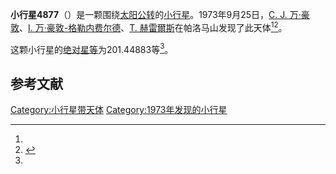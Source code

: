 {{Infobox planet
| bgcolour = #FFFFC0
| name = 4877 Humboldt
| symbol = 
| image = 
| caption = 
| discovery = yes
| discovery_ref = 
| discoverer = [[C._J._万·豪敦|C. J. 万·豪敦]]、[[I._万·豪敦-格勒内费尔德|I. 万·豪敦-格勒内费尔德]]、[[T._赫雷爾斯|T. 赫雷爾斯]]
| discovery_site = [[帕洛马山|帕洛马山]] 
| discovered = 1973年9月25日
| designations = yes
| mp_name = 
| named_after = 
| alt_names = 5066 T-2/ 1982 YF2 / 1986 TU15 / 1986 UF1
| mp_category = [[主带小行星|主带小行星]]
| orbit_ref = <ref name="a">[http://ssd.jpl.nasa.gov/sbdb.cgi?sstr=4877 4877 Humboldt] {{Wayback|url=http://ssd.jpl.nasa.gov/sbdb.cgi?sstr=4877 |date=20210717062949 }}，小行星數據庫瀏覽器（JPL Small-Body Database Browser）－[[美国国家航空航天局|美国国家航空航天局]]喷气推进实验室</ref>
| epoch = 2456400.5 (2013年4月18日更新)
| aphelion = {{convert|2.9882463|AU|km|3|abbr=on|lk=out}}
| perihelion = {{convert|2.2755781|AU|km|3|abbr=on}}
| semimajor = {{convert|2.6319122|AU|km|3|abbr=on}}
| eccentricity = 0.1353898
| period = 1559.57235 [[日|日]]<br />4.27[[儒略年|儒略年]]
| avg_speed = 
| inclination = 12.40397
| asc_node = 228.91548
| mean_anomaly = 
| arg_peri = 201.44883
| satellites = 
| physical_characteristics = yes
| dimensions = 
| mass = 
| density = 
| surface_grav = 
| escape_velocity = 
| sidereal_day = 
| axial_tilt = 
| pole_ecliptic_lat = 
| pole_ecliptic_lon = 
| albedo = 
| temperatures= 
| temp_name1 = 
| mean_temp_1 = 
| max_temp_1 = 
| temp_name2 = 
| max_temp_2 = 
| spectral_type = 
| abs_magnitude = 201.44883
}}

'''小行星4877'''（{{lang-en|4877 Humboldt}}）是一颗围绕[[太阳|太阳]][[公转|公转]]的[[小行星|小行星]]。1973年9月25日，[[C._J._万·豪敦|C. J. 万·豪敦]]、[[I._万·豪敦-格勒内费尔德|I. 万·豪敦-格勒内费尔德]]、[[T._赫雷爾斯|T. 赫雷爾斯]]在帕洛马山发现了此天体<ref name="a" /><ref>{{cite news|title=小行星列表|url=http://cfa-www.harvard.edu/iau/lists/NumberedMPs.txt|accessdate=2013-07-08|newspaper=哈佛大学|archive-date=2008-05-17|archive-url=https://web.archive.org/web/20080517010638/http://cfa-www.harvard.edu/iau/lists/NumberedMPs.txt|dead-url=no}}</ref>。

这颗小行星的[[绝对星等|绝对星等]]为201.44883等<ref name="a" />。

==参考文献==
{{reflist}}
{{Minor Planet Number|[[小行星4876|小行星4876]]|[[小行星4878|小行星4878]]}}

{{小天体}}

[[Category:小行星带天体|Category:小行星带天体]]
[[Category:1973年发现的小行星|Category:1973年发现的小行星]]

{{asteroid-stub}}